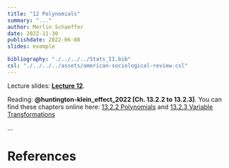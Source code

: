 ```yaml
---
title: "12 Polynomials"
summary: "..."
author: Merlin Schaeffer
date: 2022-11-30
publishdate: 2022-06-08
slides: example

bibliography: "./../../../Stats_II.bib"
csl: "./../../../assets/american-sociological-review.csl"
---
```


Lecture slides: [**Lecture 12**](/Lectures/12-Polynomials/12-Polys.html).

Reading: **@huntington-klein_effect_2022[Ch. 13.2.2 to 13.2.3]**. You can find these chapters online here:  [13.2.2 Polynomials](https://theeffectbook.net/ch-StatisticalAdjustment.html#polynomials) and [13.2.3 Variable Transformations](https://theeffectbook.net/ch-StatisticalAdjustment.html#variable-transformations)

<!-- ![](https://cdn.searchenginejournal.com/wp-content/uploads/2022/01/google-ads-experiments-61eeb097d573d-sej.png) -->

...


# References
